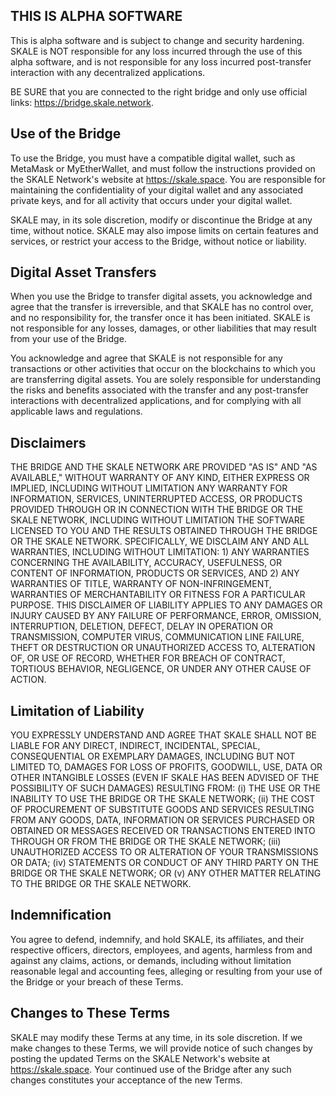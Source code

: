 ## THIS IS ALPHA SOFTWARE
This is alpha software and is subject to change and security hardening. SKALE is NOT responsible for any loss incurred through the use of this alpha software, and is not responsible for any loss incurred post-transfer interaction with any decentralized applications.

BE SURE that you are connected to the right bridge and only use official links: https://bridge.skale.network.

## Use of the Bridge
To use the Bridge, you must have a compatible digital wallet, such as MetaMask or MyEtherWallet, and must follow the instructions provided on the SKALE Network's website at https://skale.space. You are responsible for maintaining the confidentiality of your digital wallet and any associated private keys, and for all activity that occurs under your digital wallet.

SKALE may, in its sole discretion, modify or discontinue the Bridge at any time, without notice. SKALE may also impose limits on certain features and services, or restrict your access to the Bridge, without notice or liability.

## Digital Asset Transfers
When you use the Bridge to transfer digital assets, you acknowledge and agree that the transfer is irreversible, and that SKALE has no control over, and no responsibility for, the transfer once it has been initiated. SKALE is not responsible for any losses, damages, or other liabilities that may result from your use of the Bridge.

You acknowledge and agree that SKALE is not responsible for any transactions or other activities that occur on the blockchains to which you are transferring digital assets. You are solely responsible for understanding the risks and benefits associated with the transfer and any post-transfer interactions with decentralized applications, and for complying with all applicable laws and regulations.

## Disclaimers
THE BRIDGE AND THE SKALE NETWORK ARE PROVIDED "AS IS" AND "AS AVAILABLE," WITHOUT WARRANTY OF ANY KIND, EITHER EXPRESS OR IMPLIED, INCLUDING WITHOUT LIMITATION ANY WARRANTY FOR INFORMATION, SERVICES, UNINTERRUPTED ACCESS, OR PRODUCTS PROVIDED THROUGH OR IN CONNECTION WITH THE BRIDGE OR THE SKALE NETWORK, INCLUDING WITHOUT LIMITATION THE SOFTWARE LICENSED TO YOU AND THE RESULTS OBTAINED THROUGH THE BRIDGE OR THE SKALE NETWORK. SPECIFICALLY, WE DISCLAIM ANY AND ALL WARRANTIES, INCLUDING WITHOUT LIMITATION: 1) ANY WARRANTIES CONCERNING THE AVAILABILITY, ACCURACY, USEFULNESS, OR CONTENT OF INFORMATION, PRODUCTS OR SERVICES, AND 2) ANY WARRANTIES OF TITLE, WARRANTY OF NON-INFRINGEMENT, WARRANTIES OF MERCHANTABILITY OR FITNESS FOR A PARTICULAR PURPOSE. THIS DISCLAIMER OF LIABILITY APPLIES TO ANY DAMAGES OR INJURY CAUSED BY ANY FAILURE OF PERFORMANCE, ERROR, OMISSION, INTERRUPTION, DELETION, DEFECT, DELAY IN OPERATION OR TRANSMISSION, COMPUTER VIRUS, COMMUNICATION LINE FAILURE, THEFT OR DESTRUCTION OR UNAUTHORIZED ACCESS TO, ALTERATION OF, OR USE OF RECORD, WHETHER FOR BREACH OF CONTRACT, TORTIOUS BEHAVIOR, NEGLIGENCE, OR UNDER ANY OTHER CAUSE OF ACTION.

## Limitation of Liability
YOU EXPRESSLY UNDERSTAND AND AGREE THAT SKALE SHALL NOT BE LIABLE FOR ANY DIRECT, INDIRECT, INCIDENTAL, SPECIAL, CONSEQUENTIAL OR EXEMPLARY DAMAGES, INCLUDING BUT NOT LIMITED TO, DAMAGES FOR LOSS OF PROFITS, GOODWILL, USE, DATA OR OTHER INTANGIBLE LOSSES (EVEN IF SKALE HAS BEEN ADVISED OF THE POSSIBILITY OF SUCH DAMAGES) RESULTING FROM: (i) THE USE OR THE INABILITY TO USE THE BRIDGE OR THE SKALE NETWORK; (ii) THE COST OF PROCUREMENT OF SUBSTITUTE GOODS AND SERVICES RESULTING FROM ANY GOODS, DATA, INFORMATION OR SERVICES PURCHASED OR OBTAINED OR MESSAGES RECEIVED OR TRANSACTIONS ENTERED INTO THROUGH OR FROM THE BRIDGE OR THE SKALE NETWORK; (iii) UNAUTHORIZED ACCESS TO OR ALTERATION OF YOUR TRANSMISSIONS OR DATA; (iv) STATEMENTS OR CONDUCT OF ANY THIRD PARTY ON THE BRIDGE OR THE SKALE NETWORK; OR (v) ANY OTHER MATTER RELATING TO THE BRIDGE OR THE SKALE NETWORK.

## Indemnification
You agree to defend, indemnify, and hold SKALE, its affiliates, and their respective officers, directors, employees, and agents, harmless from and against any claims, actions, or demands, including without limitation reasonable legal and accounting fees, alleging or resulting from your use of the Bridge or your breach of these Terms.

## Changes to These Terms
SKALE may modify these Terms at any time, in its sole discretion. If we make changes to these Terms, we will provide notice of such changes by posting the updated Terms on the SKALE Network's website at https://skale.space. Your continued use of the Bridge after any such changes constitutes your acceptance of the new Terms.

